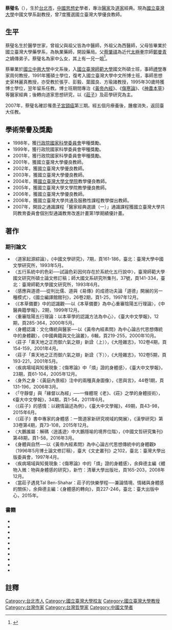 {{BLPsources}}
'''蔡璧名'''（{{bd|1965年|2月9日|||}}），生於[[台北市|台北市]]，[[中國思想史|中國思想史]]學者，專治[[醫家|醫家]]及[[道家|道家]]經典。現為[[國立臺灣大學|國立臺灣大學]]中國文學系副教授，曾7度獲選國立臺灣大學優良教師。
{{Infobox_Person
| name = 蔡璧名
| image = 
| image_width = 
| Sex = 女
|birth_date={{birth date and age|1965|2|9}}
|birth_place= {{ROC|臺灣省}}[[臺北市_(省轄市)|臺北市]]
| nationality = {{ROC}}
| field = [[醫家思想|醫家思想]][[道家|道家]][[先秦諸子|先秦諸子]]
| work_institution = 
|education= 
*[[臺北市立中正高級中學|臺北市立中正高級中學]]
*[[國立中興大學|國立中興大學]]中國文學系學士
*[[國立臺灣師範大學|國立臺灣師範大學]]國文研究所碩士 
*[[國立臺灣大學|國立臺灣大學]]中國文學研究所博士
| past = 
}}

==生平==
蔡璧名生於醫學世家，曾祖父與祖父皆為中醫師，外祖父為西醫師，父母皆畢業於國立臺灣大學藥學系，為執業藥師，開設藥局。父[[蔡肇祺|蔡肇祺]]為近代[[太極拳|太極拳]]宗師[[鄭曼青|鄭曼青]]之嫡傳弟子。蔡璧名為家中么女，其上有一兄一姐<ref>{{cite news|url=https://www.businesstoday.com.tw/article/category/154769/post/201903060054/%E5%8F%B0%E5%A4%A7%E4%B8%AD%E6%96%87%E7%B3%BB%E5%89%AF%E6%95%99%E6%8E%88%E8%94%A1%E7%92%A7%E5%90%8D%E3%80%80%E7%BD%B9%E7%99%8C%E9%87%8D%E7%94%9F%E9%81%8E%E5%BE%8C%20%E6%89%8D%E7%9F%A5%E3%80%8C%E5%BF%83%E3%80%8D%E7%9A%84%E9%87%8D%E8%A6%81|title=台大中文系副教授蔡璧名　罹癌重生過後 才知「心」的重要|publisher=今週刊|date=2019-03-06|author=何佩珊、楊雅馨|accessdate=2019-11-25|archive-date=2019-10-31|archive-url=https://web.archive.org/web/20191031161514/https://www.businesstoday.com.tw/article/category/154769/post/201903060054/%25E5%258F%25B0%25E5%25A4%25A7%25E4%25B8%25AD%25E6%2596%2587%25E7%25B3%25BB%25E5%2589%25AF%25E6%2595%2599%25E6%258E%2588%25E8%2594%25A1%25E7%2592%25A7%25E5%2590%258D%25E3%2580%2580%25E7%25BD%25B9%25E7%2599%258C%25E9%2587%258D%25E7%2594%259F%25E9%2581%258E%25E5%25BE%258C%2520%25E6%2589%258D%25E7%259F%25A5%25E3%2580%258C%25E5%25BF%2583%25E3%2580%258D%25E7%259A%2584%25E9%2587%258D%25E8%25A6%2581|dead-url=no}}</ref>。

蔡畢業於[[國立中興大學|國立中興大學]]中文系後，入[[國立臺灣師範大學|國立臺灣師範大學]]國文所碩士班，事師[[禮學|禮學]]專家周何教授，1991年獲碩士學位，復考入國立臺灣大學中文所博士班，事師思想史家林麗真教授，亦受教於張亨、彭毅、葉國良、方瑜諸教授，1995年30歲時獲博士學位，翌年留系任教。博士班期間專治《[[黃帝內經|黃帝內經]]》、《[[傷寒論|傷寒論]]》、《[[神農本草|神農本草]]》等醫家經典；後轉向道家思想研究，以《[[莊子_(書)|莊子]]》及莊學研究為主。

2007年，蔡璧名確診罹患[[子宮頸癌|子宮頸癌]]第三期。經五個月療養後，腫瘤消失，返回臺大任教。

==學術榮譽及獎勵==
*1998年，獲[[行政院國家科學委員會|行政院國家科學委員會]]甲種獎勵。
*1999年，獲行政院國家科學委員會甲種獎勵。
*2001年，獲行政院國家科學委員會甲種獎勵。
*2001年，獲國立臺灣大學優良教師。
*2002年，獲國立臺灣大學優良教師。
*2003年，獲國立臺灣大學優良教師。
*2004年，獲[[國立臺灣大學文學院|國立臺灣大學文學院]]教學優良教師。
*2005年，獲國立臺灣大學文學院教學優良教師。
*2006年，獲國立臺灣大學優良教師。
*2006年，獲國立臺灣大學共通及服務性課程教學傑出教師。
*2007年，開設之通識課程「醫家經典選讀（一）」通識課程獲國立臺灣大學共同教育委員會個別型通識教育改進計畫第1學期績優計畫。

==著作==
===期刊論文===
*〈道家起源綜論〉，《中國文學研究》，7期，頁161-186，臺北：臺灣大學中國文學研究所，1993年5月。
*〈五行系統中的色彩──試論色彩因何存在於系統化五行說中〉，臺灣師範大學國文研究所碩士論文修訂稿；師大國文系研究所集刊，37號，頁141-334，臺北：臺灣師範大學國文研究所，1993年6月。
*〈感應與道德──從判比儒、道與《易傳》的成德功夫論「道德」開展的另一種模式〉，《國立編譯館館刊》，26卷2期，頁1-25，1997年12月。
*〈《本草備要》中的認識觀──以《本草備要》為中心重審陰陽五行理論〉，《中醫典籍學報》，2期，1999年12月。
*〈重審陰陽五行理論：以本草學的認識方法為中心〉，《臺大中文學報》，12期，頁285-364，2000年5月。
*〈身體認識：文化傳統與醫家──以《黃帝內經素問》為中心論古代思想傳統中的身體觀〉，《中國典籍與文化論叢》，6輯，頁219-255，2000年10月。
*〈莊子「乘天地之正而御六氣之辯」新詮（上）〉，《大陸雜志》，102卷4期，頁154-159，2001年4月。
*〈莊子「乘天地之正而御六氣之辯」新詮（下）〉，《大陸雜志》，102卷5期，頁193-221，2001年5月。
*〈疾病場域與知覺現象：《傷寒論》中「煩」證的身體感〉，《臺大中文學報》，23期，頁61-104，2005年12月。
*〈身外之身：《黃庭內景經》注中的兩種真身圖像〉，《思與言》，44卷1期，頁131-196，2006年3月。
*〈「守靜督」與「緣督以為經」──一條體現《老》、《莊》之學的身體技術〉，《臺大中文學報》，34期，頁1-54，2011年6月。
*〈《莊子》的感情：以親情論述為例〉，《臺大中文學報》，49期，頁43-98，2015年6月。
*〈《莊子》書中專家的身體感：一箇道家新研究視域的開展〉，《漢學研究》第33卷第4期，頁73-108，2015年12月。
*〈大鵬誰屬：解碼〈逍遙遊〉中大鵬隱喻的境界位階〉，《中國文哲研究集刊》第48期，頁1-58，2016年3月。
*《身體與自然──以《黃帝內經素問》為中心論古代思想傳統中的身體觀》（1996年5月博士論文修訂稿），臺大《文史叢刊》之102，臺北：臺灣大學出版委員會，1997年4月。
*〈疾病場域與知覺現象：《傷寒論》中的「煩」證的身體感〉，余舜德主編《體物入微：物與身體感的研究》，新竹：清華大學出版社，頁165-203，2008年12月。
*〈當莊子遇見Tal Ben-Shahar：莊子的快樂學程──兼論情境、情緒與身體感的關係〉，余舜德主編：《身體感的轉向》，頁227-246，臺北：臺大出版中心，2015年。

===書籍===
*{{Cite book | author = 蔡璧名 | title = 《渡口芙蓉：蔡璧名詩選》 | publisher = [[建宏出版社|建宏出版社]] | date = 1997年9月二版一刷 | ISBN = 978-9578132015}}
*{{Cite book | author = 蔡璧名 | title = 《正是時候讀莊子：莊子的姿勢、意識與感情》 | publisher = [[天下雜誌|天下雜誌]] | date = 2015年8月26日 | ISBN = 978-9863980964}}
*{{Cite book | author = 蔡璧名 | title = 《穴道導引：融合莊子、中醫、太極拳、瑜伽的身心放鬆術》 | publisher = 天下雜誌 | date = 2016年2月24日 | ISBN = 978-9863981473}}
*{{Cite book | author = 蔡璧名 | title = 《莊子，從心開始》 | publisher = 天下雜誌 | date = 2016年10月7日 | ISBN = 978-9863981824}}
*{{Cite book | author = 蔡璧名 | title = 《正是時候讀莊子 二：人情》 | publisher = 天下雜誌 | date = 2017年1月23日 | ISBN = 978-9863982289}}
*{{Cite book | author = 蔡璧名 | title = 《勇於不敢 愛而無傷：莊子，從心開始二》 | publisher = 天下雜誌 | date = 2018年1月3日 | ISBN = 978-9863983088}}
*{{Cite book | author = 蔡璧名 | title = 《形如莊子、心如莊子、大情學莊子：從生手到專家之路》 | publisher = 聯經出版公司 | date = 2018年7月19日 | ISBN = 978-9570851434}}
*{{Cite book | author = 蔡璧名 | title = 《醫道同源：當老莊遇見黃帝內經》 | publisher = 平安文化 | date = 2019年2月26日 | ISBN = 978-9579314237}}
*{{Cite book | author = 蔡璧名 | title = 《學會用情：當老莊遇見黃帝內經2》 | publisher = 平安文化 | date = 2019年10月28日 | ISBN = 978-9579314404}}
*{{Cite book | author = 蔡璧名 | title = 《解愛：重返莊子與詩歌經典，在愛裏獲得重生》 | publisher = 天下雜誌 | date = 2020年7月7日 | ISBN = 978-9579314404}}

==註釋==
{{reflist}}

[[Category:台北市人|Category:台北市人]]
[[Category:國立臺灣大學校友|Category:國立臺灣大學校友]]
[[Category:國立臺灣大學教授|Category:國立臺灣大學教授]]
[[Category:台灣作家|Category:台灣作家]]
[[Category:台灣哲學家|Category:台灣哲學家]]
[[Category:中國文學者|Category:中國文學者]]